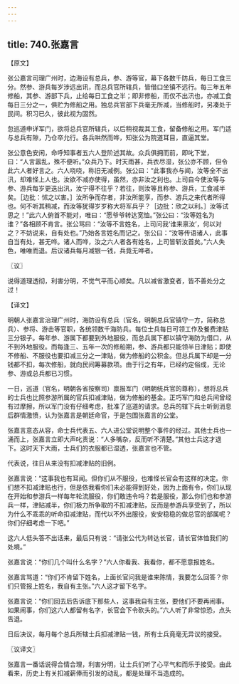 ```yaml
---
---
---
```

title: 740.张嘉言
---



【原文】

张公嘉言司理广州时，边海设有总兵，参、游等官，幕下各数千防兵，每日工食三分。然参、游兵每岁涉远出讯，而总兵官所辖兵，皆借口坐镇不远行。每三年五年修船，其参、游部下兵，止给每日工食之半；即非修船，而仅不出汛也，亦减工食每日三分之一，俱贮为修船之用。独总兵官部下兵毫无所减，当修船时，另凑处于民间。积习已久，彼此视为固然。

忽巡道申详军门，欲将总兵官所辖兵，以后稍视裁其工食，留备修船之用。军门适与总兵有隙，乃仓卒允行。各兵哄然而哗，知张公为院道耳目，直逼其堂。

张公意色安闲，命呼知事者五六人登阶述其故。众兵俱拥而前，即叱下堂，曰：“人言嚣乱，殊不便听。”众兵乃下。时天雨甚，兵衣尽湿，张公亦不顾，但令此六人者好言之。六人哓哓，称旧无减例。张公曰：“此事我亦与闻，汝等全不出汛，却难怪上人也。汝欲不减亦使得，虽然，亦非汝之利也。上司自今使汝等与参、游兵每岁更迭出汛，汝宁得不往乎？若往，则汝等且称参、游兵，工食减半矣。［边批：怵之以害。］汝所争而存者，非汝所能享，而参、游兵之来代者所得也。何不听其稍减，而汝等犹得岁岁称大将军兵乎？［边批：欣之以利。］汝等试思之！”此六人俯首不能对，唯曰：“愿爷爷转达宽恤。”张公曰：“汝等姓名为谁？”各相顾不肯言。张公骂曰：“汝等不言姓名，上司问我‘谁来禀汝’，何以对之？不妨说来，自有处也。”乃始各言姓名而记之。张公曰：“汝等传语诸人，此事自当有处，甚无哗。诸人而哗，汝之六人者各有姓名，上司皆斩汝首矣。”六人失色，唯唯而退。后议诸兵每月减银一钱，兵竟无哗者。

〖议〗

说得道理透彻，利害分明，不觉气平而心顺矣。凡以减省激变者，皆不善处分之过！

【译文】

明朝人张嘉言治理广州时，海防设有总兵（官名，明朝总兵官镇守一方，简称总兵）、参将、游击等官职，各统领数千海防兵。每位士兵每日可领工作及餐费津贴三分银子。每年参、游属下都要到外地服役，而总兵属下都以镇守海防为借口，从不到外地服役。而每逢三、五年一次的修船期，参、游兵都只能领半日津贴；即使不修船、不服役也要扣减三分之一津贴，做为修船的公积金。但总兵属下却是一分钱都不扣，每次修船，就向民间筹募款项。由于行之有年，已经约定俗成，无论参、游或总兵都已习惯。

一日，巡道（官名，明朝各省按察司）禀报军门（明朝统兵官的尊称），想将总兵的士兵也比照参游所属的官兵扣减津贴，做为修船的基金。正巧军门和总兵间曾经有过摩擦，所以军门没有仔细考虑，批准了巡道的请求。总兵的辖下兵士听到消息后群情激愤，认为张嘉言是朝廷命官，于是包围张嘉言的公堂。

张嘉言意态从容，命士兵代表五、六人进公堂说明整个事件的经过。其他士兵也一涌而上，张嘉言立即大声叱责说：“人多嘴杂，反而听不清楚。”其他士兵这才退下。这时天下大雨，士兵们的衣服都已湿透，张嘉言也不管。

代表说，往日从来没有扣减津贴的旧例。

张嘉言说：“这事我也有耳闻。但你们从不服役，也难怪长官会有这样的决定。你们想不扣减津贴也行，但是依我看你们未必能得到好处，因为上面有令，你们从现在开始和参游兵一样每年轮流服役，你们敢违令吗？若是服役，那么你们也和参游兵一样，津贴减半，你们极力所争取的不扣减津贴，反而是参游兵享受到了，所以为什么不乖乖的听命扣减津贴，而代以不外出服役，安安稳稳的做总官的部属呢？你们仔细考虑一下吧。”

这六人低头答不出话来，最后只有说：“请张公代为转达长官，请长官体恤我们的处境。”

张嘉言说：“你们几个叫什么名字？”六人你看我、我看你，都不愿意报姓名。

张嘉言骂道：“你们不肯留下姓名，上面长官问我是谁来陈情，我要怎么回答？你们只管报上姓名，我自有主张。”六人这才留下名字。

张嘉言说：“你们回去后告诉底下那些人，这事我自有主张，要他们不要再闹事。如果闹事，你们这六人都留有名字，长官会下令砍头的。”六人听了非常惊恐，点头告退。

日后决议，每月每个总兵所辖士兵扣减津贴一钱，所有士兵竟毫无异议的接受。

〖议译文〗

张嘉言一番话说得合情合理，利害分明，让士兵们听了心平气和而乐于接受。由此看来，历史上有关扣减薪俸而引发的动乱，都是处理不当造成的。